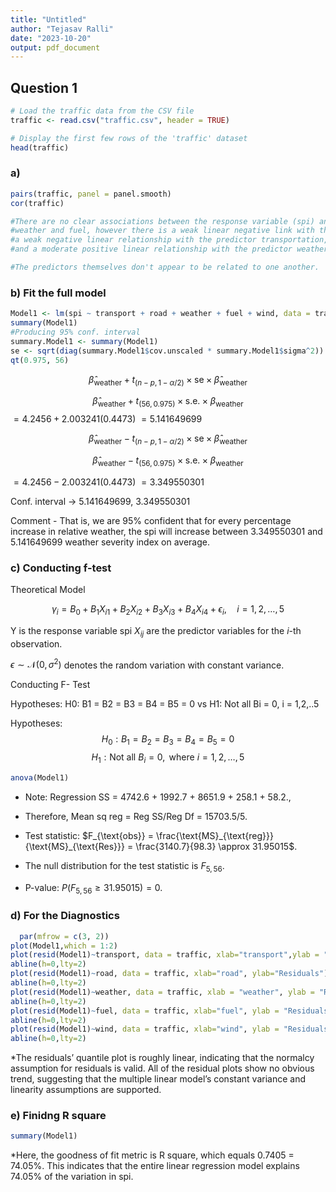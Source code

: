 ---
title: "Untitled"
author: "Tejasav Ralli"
date: "2023-10-20"
output: pdf_document
---

## Question 1
```{r}
# Load the traffic data from the CSV file
traffic <- read.csv("traffic.csv", header = TRUE)

# Display the first few rows of the 'traffic' dataset
head(traffic)
```

### a)
```{r}
pairs(traffic, panel = panel.smooth)
cor(traffic)

#There are no clear associations between the response variable (spi) and the predictors 
#weather and fuel, however there is a weak linear negative link with the predictor road, 
#a weak negative linear relationship with the predictor transportation, 
#and a moderate positive linear relationship with the predictor weather.

#The predictors themselves don't appear to be related to one another. 

```

### b) Fit the full model 
```{r}
Model1 <- lm(spi ~ transport + road + weather + fuel + wind, data = traffic)
summary(Model1)
#Producing 95% conf. interval 
summary.Model1 <- summary(Model1)
se <- sqrt(diag(summary.Model1$cov.unscaled * summary.Model1$sigma^2)) [3]
qt(0.975, 56)
```


$$\hat{\beta}_{\text{weather}} +   t_{(n-p, 1-\alpha/2)} \times \text{se}\times {\hat{\beta}_{\text{weather}}}$$


$$\hat{\beta}_{\text{weather}} + t _{(56,0.975)} \times \text{s.e.}\times {\beta_{\text{weather}}}$$
$= 4.2456 + 2.003241 (0.4473)$
$= 5.141649699$

$$\hat{\beta}_{\text{weather}} -   t_{(n-p, 1-\alpha/2)} \times \text{se}\times {\hat{\beta}_{\text{weather}}}$$

$$\hat{\beta}_{\text{weather}} - t _{(56,0.975)} \times \text{s.e.}\times {\beta_{\text{weather}}}$$

$= 4.2456 - 2.003241 (0.4473)$
$= 3.349550301$

Conf. interval -> 5.141649699, 3.349550301


Comment - That is, we are 95% confident that for every percentage increase in relative weather, the spi will increase between 
$3.349550301$ and $5.141649699$ weather severity index on average.

### c) Conducting f-test

Theoretical Model

$$ \gamma_i = B_0 + B_1X_{i1} + B_2X_{i2} + B_3X_{i3} + B_4X_{i4} + \epsilon _i, \quad i = 1,2,\ldots,5 $$

Y is the response variable spi 
$X_{ij}$ are the predictor variables for the $i$-th observation.

\begin{enumerate}
\item $X_{i1}$ = annual mean transport of test locations.
\item $X_{i2}$ = annual mean road of test locations.
\item $X_{i3}$ = annual mean weather of test locations.
\item $X_{i4}$ = annual mean fuel of test locations.
\item $X_{i5}$ = annual mean wind of test locations.
\end{enumerate}

$\epsilon \sim \mathcal{N}(0, \sigma^2)$ denotes the random variation with constant variance.


Conducting F- Test


Hypotheses: H0: B1 = B2 = B3 = B4 = B5 = 0 vs H1: Not all Bi = 0, i = 1,2,..5


Hypotheses:
$$H_0: B_1 = B_2 = B_3 = B_4 = B_5 = 0 $$
$$H_1: \text{Not all } B_i = 0, \text{ where } i = 1,2,\ldots,5$$

```{r}

anova(Model1)

```




\begin{tabular}{|l|c|c|c|c|c|}
\hline
 & Df. & Sum sq. & Mean sq. & F value & Pr(>F) \\
\hline
Regression & 5 & 15703.5 & 3140.7 & 31.95015 & 0 \\
Residuals & 56 & 5502.6 & 98.3 & & \\
\hline
\end{tabular}





  * Note: Regression SS = 4742.6 + 1992.7 + 8651.9 + 258.1 + 58.2.,

  * Therefore, Mean sq reg = Reg SS/Reg Df = 15703.5/5. 
 
 
  * Test statistic: $F_{\text{obs}} = \frac{\text{MS}_{\text{reg}}}{\text{MS}_{\text{Res}}} = \frac{3140.7}{98.3} \approx 31.95015$.


* The null distribution for the test statistic is $F_{5,56}$.
 
 
* P-value: $P(F_{5,56} \geq 31.95015) = 0$.
 
### d) For the Diagnostics
```{r}

  par(mfrow = c(3, 2))
plot(Model1,which = 1:2)
plot(resid(Model1)~transport, data = traffic, xlab="transport",ylab = "Residuals")
abline(h=0,lty=2)
plot(resid(Model1)~road, data = traffic, xlab="road", ylab="Residuals")
abline(h=0,lty=2)
plot(resid(Model1)~weather, data = traffic, xlab = "weather", ylab = "Resdiuals")
abline(h=0,lty=2)
plot(resid(Model1)~fuel, data = traffic, xlab="fuel", ylab = "Residuals")
abline(h=0,lty=2)
plot(resid(Model1)~wind, data = traffic, xlab="wind", ylab = "Residuals")
abline(h=0,lty=2)
```


*The residuals' quantile plot is roughly linear, indicating that the normalcy 
assumption for residuals is valid. All of the residual plots show no obvious trend, 
suggesting that the multiple linear model's constant variance and linearity assumptions are supported. 

  
### e) Finidng R square 
```{r}

summary(Model1)
```



*Here, the goodness of fit metric is R square, which equals 0.7405 = 74.05%.
This indicates that the entire linear regression model explains 74.05% of 
the variation in spi.


